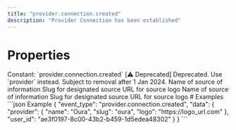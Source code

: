 ```yaml
---
title: "provider.connection.created"
description: "Provider Connection has been established"
---
```

# Properties
<ResponseField name="event_type" type="const string" required="true">
Constant: `provider.connection.created`
</ResponseField>
<ResponseField name="data" type="ProviderConnectionCreated" required="true">
<Expandable title="ProviderConnectionCreated" defaultOpen="true">
<ResponseField name="user_id" type="string" required="true">
</ResponseField>
<ResponseField name="source" type="ClientFacingProvider" required="true">
[⚠️ Deprecated] Deprecated. Use `provider` instead. Subject to removal after 1 Jan 2024.
<Expandable title="ClientFacingProvider" defaultOpen="true">
<ResponseField name="name" type="string" required="true">
Name of source of information
</ResponseField>
<ResponseField name="slug" type="string" required="true">
Slug for designated source
</ResponseField>
<ResponseField name="logo" type="string" required="true">
URL for source logo
</ResponseField>
</Expandable>
</ResponseField>
<ResponseField name="provider" type="ClientFacingProvider" required="true">
<Expandable title="ClientFacingProvider" defaultOpen="true">
<ResponseField name="name" type="string" required="true">
Name of source of information
</ResponseField>
<ResponseField name="slug" type="string" required="true">
Slug for designated source
</ResponseField>
<ResponseField name="logo" type="string" required="true">
URL for source logo
</ResponseField>
</Expandable>
</ResponseField>
</Expandable>
</ResponseField>
# Examples
<CodeGroup>
```json Example
{
  "event_type": "provider.connection.created",
  "data": {
    "provider": {
      "name": "Oura",
      "slug": "oura",
      "logo": "https://logo_url.com"
    },
    "user_id": "ae3f0197-8c00-43b2-b459-1d5edea48302"
  }
}
```
</CodeGroup>
